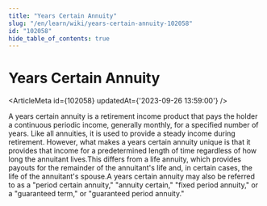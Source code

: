 ```yaml
---
title: "Years Certain Annuity"
slug: "/en/learn/wiki/years-certain-annuity-102058"
id: "102058"
hide_table_of_contents: true
---
```



# Years Certain Annuity

<ArticleMeta id={102058} updatedAt={'2023-09-26 13:59:00'} />
<div className='border-solid border-b border-t-0 my-4 border-[var(--ifm-color-gray-300)]' />

A years certain annuity is a retirement income product that pays the holder a continuous periodic income, generally monthly, for a specified number of years. Like all annuities, it is used to provide a steady income during retirement. However, what makes a years certain annuity unique is that it provides that income for a predetermined length of time regardless of how long the annuitant lives.This differs from a life annuity, which provides payouts for the remainder of the annuitant's life and, in certain cases, the life of the annuitant's spouse.A years certain annuity may also be referred to as a "period certain annuity," "annuity certain," "fixed period annuity," or a "guaranteed term," or "guaranteed period annuity."
